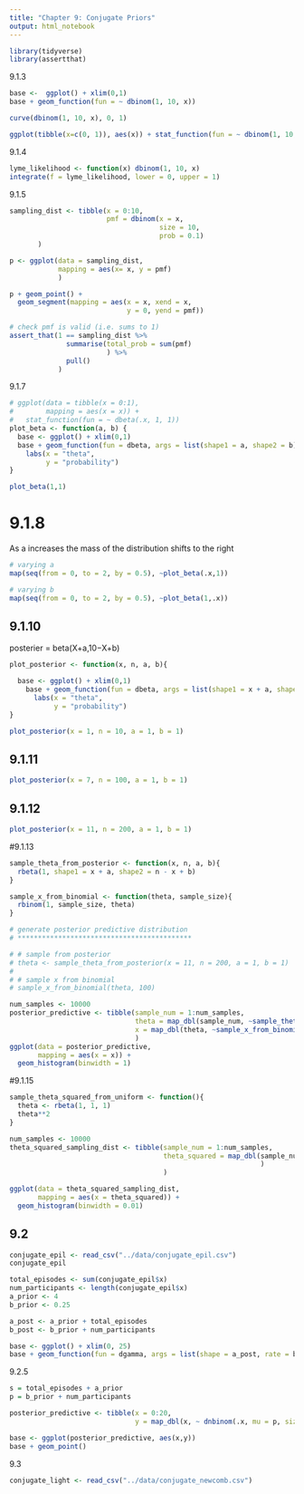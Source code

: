 ```yaml
---
title: "Chapter 9: Conjugate Priors"
output: html_notebook
---
```


```r
library(tidyverse)
library(assertthat)
```


9.1.3

```r
base <-  ggplot() + xlim(0,1)
base + geom_function(fun = ~ dbinom(1, 10, x))

curve(dbinom(1, 10, x), 0, 1)

ggplot(tibble(x=c(0, 1)), aes(x)) + stat_function(fun = ~ dbinom(1, 10, .x))
```


9.1.4
```r
lyme_likelihood <- function(x) dbinom(1, 10, x)
integrate(f = lyme_likelihood, lower = 0, upper = 1)
```

9.1.5
```r
sampling_dist <- tibble(x = 0:10,
                        pmf = dbinom(x = x,
                                     size = 10,
                                     prob = 0.1)
       )

p <- ggplot(data = sampling_dist,
            mapping = aes(x= x, y = pmf)
            )

p + geom_point() +
  geom_segment(mapping = aes(x = x, xend = x,
                             y = 0, yend = pmf))

# check pmf is valid (i.e. sums to 1)
assert_that(1 == sampling_dist %>% 
              summarise(total_prob = sum(pmf)
                        ) %>% 
              pull()
            )
```
9.1.7
```r
# ggplot(data = tibble(x = 0:1),
#        mapping = aes(x = x)) +
#   stat_function(fun = ~ dbeta(.x, 1, 1)) 
plot_beta <- function(a, b) {
  base <- ggplot() + xlim(0,1)
  base + geom_function(fun = dbeta, args = list(shape1 = a, shape2 = b)) +
    labs(x = "theta",
         y = "probability")
}

plot_beta(1,1)
```
# 9.1.8
As a increases the mass of the distribution shifts to the right
```r
# varying a
map(seq(from = 0, to = 2, by = 0.5), ~plot_beta(.x,1))

# varying b
map(seq(from = 0, to = 2, by = 0.5), ~plot_beta(1,.x))
```

## 9.1.10

posterier = beta(X+a,10−X+b) 
```r

plot_posterior <- function(x, n, a, b){

  base <- ggplot() + xlim(0,1)
    base + geom_function(fun = dbeta, args = list(shape1 = x + a, shape2 = n - x + b)) +
      labs(x = "theta",
           y = "probability")
}

plot_posterior(x = 1, n = 10, a = 1, b = 1)
```
## 9.1.11
```r
plot_posterior(x = 7, n = 100, a = 1, b = 1)
```
## 9.1.12
```r
plot_posterior(x = 11, n = 200, a = 1, b = 1)
```
#9.1.13
```r
sample_theta_from_posterior <- function(x, n, a, b){
  rbeta(1, shape1 = x + a, shape2 = n - x + b)
}

sample_x_from_binomial <- function(theta, sample_size){
  rbinom(1, sample_size, theta)
}

# generate posterior predictive distribution 
# *******************************************

# # sample from posterior
# theta <- sample_theta_from_posterior(x = 11, n = 200, a = 1, b = 1)
# 
# # sample x from binomial
# sample_x_from_binomial(theta, 100)

num_samples <- 10000
posterior_predictive <- tibble(sample_num = 1:num_samples,
                               theta = map_dbl(sample_num, ~sample_theta_from_posterior(x = 11, n = 200, a = 1, b = 1)),
                               x = map_dbl(theta, ~sample_x_from_binomial(theta, 100))
                               )
ggplot(data = posterior_predictive,
       mapping = aes(x = x)) +
  geom_histogram(binwidth = 1)
```
#9.1.15
```r
sample_theta_squared_from_uniform <- function(){
  theta <- rbeta(1, 1, 1)
  theta**2
}

num_samples <- 10000
theta_squared_sampling_dist <- tibble(sample_num = 1:num_samples,
                                      theta_squared = map_dbl(sample_num, ~sample_theta_squared_from_uniform()
                                                              )
                                      )

ggplot(data = theta_squared_sampling_dist,
       mapping = aes(x = theta_squared)) +
  geom_histogram(binwidth = 0.01)
```
## 9.2
```r
conjugate_epil <- read_csv("../data/conjugate_epil.csv")
conjugate_epil
```

```r

total_episodes <- sum(conjugate_epil$x)
num_participants <- length(conjugate_epil$x)
a_prior <- 4
b_prior <- 0.25

a_post <- a_prior + total_episodes
b_post <- b_prior + num_participants

base <- ggplot() + xlim(0, 25)
base + geom_function(fun = dgamma, args = list(shape = a_post, rate = b_post))
```
9.2.5
```r

s = total_episodes + a_prior
p = b_prior + num_participants

posterior_predictive <- tibble(x = 0:20, 
                               y = map_dbl(x, ~ dnbinom(.x, mu = p, size = s)))

base <- ggplot(posterior_predictive, aes(x,y))
base + geom_point()
```
9.3
```r
conjugate_light <- read_csv("../data/conjugate_newcomb.csv")
```

